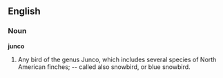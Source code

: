 ==English==

===Noun===

'''junco'''

#Any bird of the genus Junco, which includes several species of North American finches; -- called also snowbird, or blue snowbird.